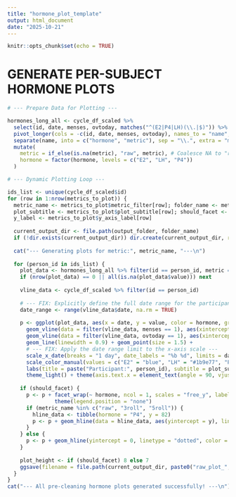 ```yaml
---
title: "hormone_plot_template"
output: html_document
date: "2025-10-21"
---
```


```r
knitr::opts_chunk$set(echo = TRUE)
```


# GENERATE PER-SUBJECT HORMONE PLOTS

```r

# --- Prepare Data for Plotting ---

hormones_long_all <- cycle_df_scaled %>%
  select(id, date, menses, ovtoday, matches("^(E2|P4|LH)(\\.|$)")) %>%
  pivot_longer(cols = -c(id, date, menses, ovtoday), names_to = "name", values_to = "value") %>%
  separate(name, into = c("hormone", "metric"), sep = "\\.", extra = "merge", fill = "right") %>%
  mutate(
    metric = if_else(is.na(metric), "raw", metric), # Coalesce NA to "raw"
    hormone = factor(hormone, levels = c("E2", "LH", "P4"))
  )

# --- Dynamic Plotting Loop ---

ids_list <- unique(cycle_df_scaled$id)
for (row in 1:nrow(metrics_to_plot)) {
  metric_name <- metrics_to_plot$metric_filter[row]; folder_name <- metrics_to_plot$folder_name[row]
  plot_subtitle <- metrics_to_plot$plot_subtitle[row]; should_facet <- metrics_to_plot$needs_facet[row]
  y_label <- metrics_to_plot$y_axis_label[row]
  
  current_output_dir <- file.path(output_folder, folder_name)
  if (!dir.exists(current_output_dir)) dir.create(current_output_dir, recursive = TRUE)
  
  cat("--- Generating plots for metric:", metric_name, "---\n")
  
  for (person_id in ids_list) {
    plot_data <- hormones_long_all %>% filter(id == person_id, metric == metric_name)
    if (nrow(plot_data) == 0 || all(is.na(plot_data$value))) next
    
    vline_data <- cycle_df_scaled %>% filter(id == person_id)
    
    # --- FIX: Explicitly define the full date range for the participant ---
    date_range <- range(vline_data$date, na.rm = TRUE)
    
    p <- ggplot(plot_data, aes(x = date, y = value, color = hormone, group = hormone)) +
      geom_vline(data = filter(vline_data, menses == 1), aes(xintercept = date), color = "red", linewidth = 1) +
      geom_vline(data = filter(vline_data, ovtoday == 1), aes(xintercept = date), color = "forestgreen", linewidth = 1) +
      geom_line(linewidth = 0.9) + geom_point(size = 1.5) +
      # --- FIX: Apply the date range limit to the x-axis scale ---
      scale_x_date(breaks = "1 day", date_labels = "%b %d", limits = date_range) +
      scale_color_manual(values = c("E2" = "blue", "LH" = "#1b9e77", "P4" = "red")) +
      labs(title = paste("Participant:", person_id), subtitle = plot_subtitle, x = "Date", y = y_label, color = "Hormone") +
      theme_light() + theme(axis.text.x = element_text(angle = 90, vjust = 0.5, hjust = 1))
      
    if (should_facet) {
      p <- p + facet_wrap(~ hormone, ncol = 1, scales = "free_y", labeller = as_labeller(toupper)) +
               theme(legend.position = "none")
      if (metric_name %in% c("raw", "3roll", "5roll")) {
        hline_data <- tibble(hormone = "P4", y = 82)
        p <- p + geom_hline(data = hline_data, aes(yintercept = y), linetype = "dashed", color = "#7570b3")
      }
    } else {
      p <- p + geom_hline(yintercept = 0, linetype = "dotted", color = "grey40")
    }
    
    plot_height <- if (should_facet) 8 else 7
    ggsave(filename = file.path(current_output_dir, paste0("raw_plot_", person_id, ".png")), plot = p, width = 11, height = plot_height, dpi = 300)
  }
}
cat("--- All pre-cleaning hormone plots generated successfully! ---\n")
```




